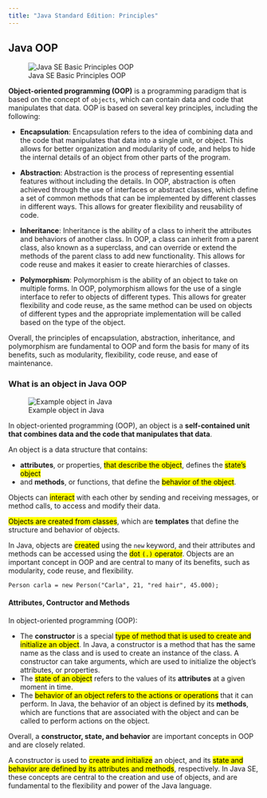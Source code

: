 ```yaml
---
title: "Java Standard Edition: Principles"
---
```

## Java OOP

![Java SE Basic Principles OOP](/images/javase/javaseprinciples.png){.preview-image #java-oop}

**Object-oriented programming (OOP)** is a programming paradigm that is based on the concept of `objects`, which can contain data and code that manipulates that data. OOP is based on several key principles, including the following:

- **Encapsulation**: Encapsulation refers to the idea of combining data and the code that manipulates that data into a single unit, or object. This allows for better organization and modularity of code, and helps to hide the internal details of an object from other parts of the program.

- **Abstraction**: Abstraction is the process of representing essential features without including the details. In OOP, abstraction is often achieved through the use of interfaces or abstract classes, which define a set of common methods that can be implemented by different classes in different ways. This allows for greater flexibility and reusability of code.

- **Inheritance**: Inheritance is the ability of a class to inherit the attributes and behaviors of another class. In OOP, a class can inherit from a parent class, also known as a superclass, and can override or extend the methods of the parent class to add new functionality. This allows for code reuse and makes it easier to create hierarchies of classes.

- **Polymorphism**: Polymorphism is the ability of an object to take on multiple forms. In OOP, polymorphism allows for the use of a single interface to refer to objects of different types. This allows for greater flexibility and code reuse, as the same method can be used on objects of different types and the appropriate implementation will be called based on the type of the object.

Overall, the principles of encapsulation, abstraction, inheritance, and polymorphism are fundamental to OOP and form the basis for many of its benefits, such as modularity, flexibility, code reuse, and ease of maintenance.

### What is an object in Java OOP
![Example object in Java](/images/javase/OOP_Circle.png){.image-preview #java-class}

In object-oriented programming (OOP), an object is a **self-contained unit that combines data and the code that manipulates that data**. 

An object is a data structure that contains:

- **attributes**, or properties, <mark>that describe the object</mark>, defines the <mark>state's object</mark>
- and **methods**, or functions, that define the <mark>behavior of the object</mark>.

Objects can <mark>interact</mark> with each other by sending and receiving messages, or method calls, to access and modify their data.

<mark>Objects are created from classes</mark>, which are **templates** that define the structure and behavior of objects.

In Java, objects are <mark>created</mark> using the `new` keyword, and their attributes and methods can be accessed using the <mark>dot `(.)` operator</mark>. Objects are an important concept in OOP and are central to many of its benefits, such as modularity, code reuse, and flexibility.

<p class="indent">`Person carla = new Person("Carla", 21, "red hair", 45.000);`</p>

#### Attributes, Contructor and Methods
In object-oriented programming (OOP):

- The **constructor** is a special <mark>type of method that is used to create and initialize an object</mark>. In Java, a constructor is a method that has the same name as the class and is used to create an instance of the class. A constructor can take arguments, which are used to initialize the object's attributes, or properties.
- The <mark>state of an object</mark> refers to the values of its **attributes** at a given moment in time. 
- The <mark>behavior of an object refers to the actions or operations</mark> that it can perform. In Java, the behavior of an object is defined by its **methods**, which are functions that are associated with the object and can be called to perform actions on the object.

Overall, a **constructor, state, and behavior** are important concepts in OOP and are closely related. 

A constructor is used to <mark>create and initialize</mark> an object, and its <mark>state and behavior are defined by its attributes and methods</mark>, respectively. In Java SE, these concepts are central to the creation and use of objects, and are fundamental to the flexibility and power of the Java language.

